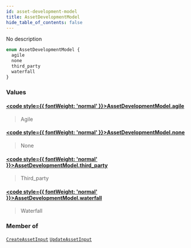 ```yaml
---
id: asset-development-model
title: AssetDevelopmentModel
hide_table_of_contents: false
---
```








No description

```graphql
enum AssetDevelopmentModel {
  agile
  none
  third_party
  waterfall
}
```


### Values

#### [<code style={{ fontWeight: 'normal' }}>AssetDevelopmentModel.<b>agile</b></code>](#) 
> Agile
> 

#### [<code style={{ fontWeight: 'normal' }}>AssetDevelopmentModel.<b>none</b></code>](#) 
> None
> 

#### [<code style={{ fontWeight: 'normal' }}>AssetDevelopmentModel.<b>third_party</b></code>](#) 
> Third_party
> 

#### [<code style={{ fontWeight: 'normal' }}>AssetDevelopmentModel.<b>waterfall</b></code>](#) 
> Waterfall
> 



### Member of

[`CreateAssetInput`](/api/graphql/documentation/inputs/create-asset-input)  <Badge class="secondary" text="input"/><Bullet />[`UpdateAssetInput`](/api/graphql/documentation/inputs/update-asset-input)  <Badge class="secondary" text="input"/>



